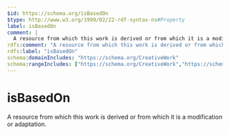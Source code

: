 ```yaml
---
$id: https://schema.org/isBasedOn
$type: http://www.w3.org/1999/02/22-rdf-syntax-ns#Property
label: isBasedOn
comment: |
  A resource from which this work is derived or from which it is a modification or adaptation.
rdfs:comment: "A resource from which this work is derived or from which it is a modification or adaptation."
rdfs:label: "isBasedOn"
schema:domainIncludes: "https://schema.org/CreativeWork"
schema:rangeIncludes: ["https://schema.org/CreativeWork","https://schema.org/Product","https://schema.org/URL"]
---
```


# isBasedOn

A resource from which this work is derived or from which it is a modification or adaptation.


